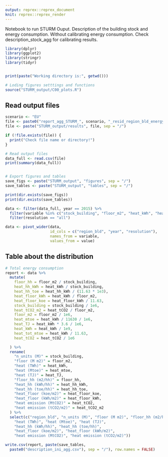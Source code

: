 ```yaml
---
output: reprex::reprex_document
knit: reprex::reprex_render
---
```


Notebook to run STURM Ouput.
Description of the building stock and energy consumption.
Without calibrating energy consumption.
Check description_stock_agg for calibrating results.

```r
library(dplyr)
library(ggplot2)
library(stringr)
library(tidyr)


print(paste("Working directory is:", getwd()))

# Loding figures setttings and functions
source("STURM_output/C00_plots.R")
```

## Read output files
```r
scenario <- "EU"
file <- paste0("report_agg_STURM_", scenario, "_resid_region_bld_energy.csv")
file <- paste("STURM_output/results", file, sep = "/")

if (!file.exists(file)) {
  print("Check file name or directory!")
}

# Read output files
data_full <- read.csv(file)
print(summary(data_full))


# Export figures and tables
save_figs <- paste("STURM_output", "figures", sep = "/")
save_tables <- paste("STURM_output", "tables", sep = "/")

print(dir.exists(save_figs))
print(dir.exists(save_tables))

```

```r
data <- filter(data_full, year == 2015) %>%
  filter(variable %in% c("stock_building", "floor_m2", "heat_kWh", "heat_tCO2")) %>%
  filter(resolution == "all")

data <- pivot_wider(data,
                    id_cols = c("region_bld", "year", "resolution"),
                    names_from = variable,
                    values_from = value)
```

## Table about the distribution
```r

# Total energy consumption
report <- data %>%
  mutate(
    floor_hh = floor_m2 / stock_building,
    heat_hh_kWh = heat_kWh / stock_building,
    heat_hh_toe = heat_hh_kWh / (11.63 * 1e3),
    heat_floor_kWh = heat_kWh / floor_m2,
    heat_floor_koe = heat_floor_kWh / 11.63,
    stock_building = stock_building / 1e6,
    heat_tCO2_m2 = heat_tCO2 / floor_m2,
    floor_m2 = floor_m2 / 1e6,
    heat_mtoe = heat_kWh / 11630 / 1e6,
    heat_TJ = heat_kWh * 3.6 / 1e6,
    heat_kWh = heat_kWh / 1e9,
    heat_tot_mtoe = heat_kWh / 11.63,
    heat_tCO2 = heat_tCO2 / 1e6

  ) %>%
  rename(
    "n_units (M)" = stock_building,
    "floor (M m2)" = floor_m2,
    "heat (TWh)" = heat_kWh,
    "heat (Mtoe)" = heat_mtoe,
    "heat (TJ)" = heat_TJ,
    "floor_hh (m2/hh)" = floor_hh,
    "heat_hh (kWh/hh)" = heat_hh_kWh,
    "heat_hh (toe/hh)" = heat_hh_toe,
    "heat_floor (koe/m2)" = heat_floor_koe,
    "heat_floor (kWh/m2)" = heat_floor_kWh,
    "heat emission (MtCO2)" = heat_tCO2,
    "heat emission (tCO2/m2)" = heat_tCO2_m2
  ) %>%
  select(c("region_bld", "n_units (M)", "floor (M m2)", "floor_hh (m2/hh)",
    "heat (TWh)", "heat (Mtoe)", "heat (TJ)",
    "heat_hh (kWh/hh)", "heat_hh (toe/hh)",
    "heat_floor (koe/m2)", "heat_floor (kWh/m2)",
    "heat emission (MtCO2)", "heat emission (tCO2/m2)"))

write.csv(report, paste(save_tables,
  paste0("description_ini_agg.csv"), sep = "/"), row.names = FALSE)

```

